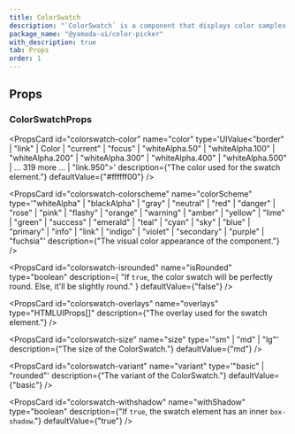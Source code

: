 ```yaml
---
title: ColorSwatch
description: "`ColorSwatch` is a component that displays color samples."
package_name: "@yamada-ui/color-picker"
with_description: true
tab: Props
order: 1
---
```


## Props

### ColorSwatchProps

<PropsCard id="colorswatch-_accept" name="_accept" type="CSSUIObject" />

<PropsCard id="colorswatch-_active" name="_active" type="CSSUIObject" />

<PropsCard id="colorswatch-_after" name="_after" type="CSSUIObject" />

<PropsCard id="colorswatch-_anylink" name="_anyLink" type="CSSUIObject" />

<PropsCard id="colorswatch-_autofill" name="_autofill" type="CSSUIObject" />

<PropsCard id="colorswatch-_backdrop" name="_backdrop" type="CSSUIObject" />

<PropsCard id="colorswatch-_before" name="_before" type="CSSUIObject" />

<PropsCard id="colorswatch-_between" name="_between" type="CSSUIObject" />

<PropsCard id="colorswatch-_blank" name="_blank" type="CSSUIObject" />

<PropsCard id="colorswatch-_checked" name="_checked" type="CSSUIObject" />

<PropsCard id="colorswatch-_cue" name="_cue" type="CSSUIObject" />

<PropsCard id="colorswatch-_cueregion" name="_cueRegion" type="CSSUIObject" />

<PropsCard id="colorswatch-_dark" name="_dark" type="CSSUIObject" />

<PropsCard id="colorswatch-_default" name="_default" type="CSSUIObject" />

<PropsCard id="colorswatch-_disabled" name="_disabled" type="CSSUIObject" />

<PropsCard id="colorswatch-_empty" name="_empty" type="CSSUIObject" />

<PropsCard id="colorswatch-_enabled" name="_enabled" type="CSSUIObject" />

<PropsCard id="colorswatch-_end" name="_end" type="CSSUIObject" />

<PropsCard id="colorswatch-_even" name="_even" type="CSSUIObject" />

<PropsCard id="colorswatch-_expanded" name="_expanded" type="CSSUIObject" />

<PropsCard
  id="colorswatch-_fileselector"
  name="_fileSelector"
  type="CSSUIObject"
/>

<PropsCard id="colorswatch-_filled" name="_filled" type="CSSUIObject" />

<PropsCard id="colorswatch-_first" name="_first" type="CSSUIObject" />

<PropsCard
  id="colorswatch-_firstletter"
  name="_firstLetter"
  type="CSSUIObject"
/>

<PropsCard id="colorswatch-_firstline" name="_firstLine" type="CSSUIObject" />

<PropsCard id="colorswatch-_focus" name="_focus" type="CSSUIObject" />

<PropsCard
  id="colorswatch-_focusvisible"
  name="_focusVisible"
  type="CSSUIObject"
/>

<PropsCard
  id="colorswatch-_focuswithin"
  name="_focusWithin"
  type="CSSUIObject"
/>

<PropsCard id="colorswatch-_fullscreen" name="_fullScreen" type="CSSUIObject" />

<PropsCard id="colorswatch-_grabbed" name="_grabbed" type="CSSUIObject" />

<PropsCard
  id="colorswatch-_groupaccept"
  name="_groupAccept"
  type="CSSUIObject"
/>

<PropsCard
  id="colorswatch-_groupactive"
  name="_groupActive"
  type="CSSUIObject"
/>

<PropsCard id="colorswatch-_groupblank" name="_groupBlank" type="CSSUIObject" />

<PropsCard
  id="colorswatch-_groupchecked"
  name="_groupChecked"
  type="CSSUIObject"
/>

<PropsCard
  id="colorswatch-_groupdisabled"
  name="_groupDisabled"
  type="CSSUIObject"
/>

<PropsCard
  id="colorswatch-_groupenabled"
  name="_groupEnabled"
  type="CSSUIObject"
/>

<PropsCard
  id="colorswatch-_groupexpanded"
  name="_groupExpanded"
  type="CSSUIObject"
/>

<PropsCard id="colorswatch-_groupfocus" name="_groupFocus" type="CSSUIObject" />

<PropsCard
  id="colorswatch-_groupfocusvisible"
  name="_groupFocusVisible"
  type="CSSUIObject"
/>

<PropsCard
  id="colorswatch-_groupfocuswithin"
  name="_groupFocusWithin"
  type="CSSUIObject"
/>

<PropsCard
  id="colorswatch-_groupgrabbed"
  name="_groupGrabbed"
  type="CSSUIObject"
/>

<PropsCard
  id="colorswatch-_grouphorizontal"
  name="_groupHorizontal"
  type="CSSUIObject"
/>

<PropsCard id="colorswatch-_grouphover" name="_groupHover" type="CSSUIObject" />

<PropsCard id="colorswatch-_groupidle" name="_groupIdle" type="CSSUIObject" />

<PropsCard
  id="colorswatch-_groupinvalid"
  name="_groupInvalid"
  type="CSSUIObject"
/>

<PropsCard
  id="colorswatch-_grouploaded"
  name="_groupLoaded"
  type="CSSUIObject"
/>

<PropsCard
  id="colorswatch-_grouploading"
  name="_groupLoading"
  type="CSSUIObject"
/>

<PropsCard
  id="colorswatch-_groupoptional"
  name="_groupOptional"
  type="CSSUIObject"
/>

<PropsCard
  id="colorswatch-_groupplaceholdershown"
  name="_groupPlaceholderShown"
  type="CSSUIObject"
/>

<PropsCard
  id="colorswatch-_grouppressed"
  name="_groupPressed"
  type="CSSUIObject"
/>

<PropsCard
  id="colorswatch-_groupreadonly"
  name="_groupReadOnly"
  type="CSSUIObject"
/>

<PropsCard
  id="colorswatch-_groupreadwrite"
  name="_groupReadWrite"
  type="CSSUIObject"
/>

<PropsCard
  id="colorswatch-_groupreject"
  name="_groupReject"
  type="CSSUIObject"
/>

<PropsCard
  id="colorswatch-_grouprequired"
  name="_groupRequired"
  type="CSSUIObject"
/>

<PropsCard
  id="colorswatch-_groupselected"
  name="_groupSelected"
  type="CSSUIObject"
/>

<PropsCard
  id="colorswatch-_groupuserinvalid"
  name="_groupUserInvalid"
  type="CSSUIObject"
/>

<PropsCard id="colorswatch-_groupvalid" name="_groupValid" type="CSSUIObject" />

<PropsCard
  id="colorswatch-_groupvertical"
  name="_groupVertical"
  type="CSSUIObject"
/>

<PropsCard id="colorswatch-_hidden" name="_hidden" type="CSSUIObject" />

<PropsCard id="colorswatch-_holiday" name="_holiday" type="CSSUIObject" />

<PropsCard id="colorswatch-_horizontal" name="_horizontal" type="CSSUIObject" />

<PropsCard id="colorswatch-_hover" name="_hover" type="CSSUIObject" />

<PropsCard id="colorswatch-_idle" name="_idle" type="CSSUIObject" />

<PropsCard
  id="colorswatch-_indeterminate"
  name="_indeterminate"
  type="CSSUIObject"
/>

<PropsCard id="colorswatch-_inrange" name="_inRange" type="CSSUIObject" />

<PropsCard id="colorswatch-_invalid" name="_invalid" type="CSSUIObject" />

<PropsCard id="colorswatch-_last" name="_last" type="CSSUIObject" />

<PropsCard id="colorswatch-_light" name="_light" type="CSSUIObject" />

<PropsCard id="colorswatch-_link" name="_link" type="CSSUIObject" />

<PropsCard id="colorswatch-_loaded" name="_loaded" type="CSSUIObject" />

<PropsCard id="colorswatch-_loading" name="_loading" type="CSSUIObject" />

<PropsCard id="colorswatch-_marker" name="_marker" type="CSSUIObject" />

<PropsCard id="colorswatch-_mediadark" name="_mediaDark" type="CSSUIObject" />

<PropsCard id="colorswatch-_medialight" name="_mediaLight" type="CSSUIObject" />

<PropsCard
  id="colorswatch-_mediareducemotion"
  name="_mediaReduceMotion"
  type="CSSUIObject"
/>

<PropsCard id="colorswatch-_modal" name="_modal" type="CSSUIObject" />

<PropsCard
  id="colorswatch-_nativeactive"
  name="_nativeActive"
  type="CSSUIObject"
/>

<PropsCard
  id="colorswatch-_nativechecked"
  name="_nativeChecked"
  type="CSSUIObject"
/>

<PropsCard
  id="colorswatch-_nativedisabled"
  name="_nativeDisabled"
  type="CSSUIObject"
/>

<PropsCard
  id="colorswatch-_nativefocus"
  name="_nativeFocus"
  type="CSSUIObject"
/>

<PropsCard
  id="colorswatch-_nativefocusvisible"
  name="_nativeFocusVisible"
  type="CSSUIObject"
/>

<PropsCard
  id="colorswatch-_nativefocuswithin"
  name="_nativeFocusWithin"
  type="CSSUIObject"
/>

<PropsCard
  id="colorswatch-_nativehidden"
  name="_nativeHidden"
  type="CSSUIObject"
/>

<PropsCard
  id="colorswatch-_nativehover"
  name="_nativeHover"
  type="CSSUIObject"
/>

<PropsCard
  id="colorswatch-_nativereadonly"
  name="_nativeReadOnly"
  type="CSSUIObject"
/>

<PropsCard
  id="colorswatch-_nativetarget"
  name="_nativeTarget"
  type="CSSUIObject"
/>

<PropsCard
  id="colorswatch-_nativevalid"
  name="_nativeValid"
  type="CSSUIObject"
/>

<PropsCard id="colorswatch-_notfirst" name="_notFirst" type="CSSUIObject" />

<PropsCard id="colorswatch-_notlast" name="_notLast" type="CSSUIObject" />

<PropsCard id="colorswatch-_nottarget" name="_notTarget" type="CSSUIObject" />

<PropsCard id="colorswatch-_odd" name="_odd" type="CSSUIObject" />

<PropsCard id="colorswatch-_only" name="_only" type="CSSUIObject" />

<PropsCard id="colorswatch-_optional" name="_optional" type="CSSUIObject" />

<PropsCard id="colorswatch-_outrange" name="_outRange" type="CSSUIObject" />

<PropsCard id="colorswatch-_outside" name="_outside" type="CSSUIObject" />

<PropsCard id="colorswatch-_paused" name="_paused" type="CSSUIObject" />

<PropsCard id="colorswatch-_peeraccept" name="_peerAccept" type="CSSUIObject" />

<PropsCard id="colorswatch-_peeractive" name="_peerActive" type="CSSUIObject" />

<PropsCard id="colorswatch-_peerblank" name="_peerBlank" type="CSSUIObject" />

<PropsCard
  id="colorswatch-_peerchecked"
  name="_peerChecked"
  type="CSSUIObject"
/>

<PropsCard
  id="colorswatch-_peerdisabled"
  name="_peerDisabled"
  type="CSSUIObject"
/>

<PropsCard
  id="colorswatch-_peerenabled"
  name="_peerEnabled"
  type="CSSUIObject"
/>

<PropsCard
  id="colorswatch-_peerexpanded"
  name="_peerExpanded"
  type="CSSUIObject"
/>

<PropsCard id="colorswatch-_peerfocus" name="_peerFocus" type="CSSUIObject" />

<PropsCard
  id="colorswatch-_peerfocusvisible"
  name="_peerFocusVisible"
  type="CSSUIObject"
/>

<PropsCard
  id="colorswatch-_peerfocuswithin"
  name="_peerFocusWithin"
  type="CSSUIObject"
/>

<PropsCard
  id="colorswatch-_peergrabbed"
  name="_peerGrabbed"
  type="CSSUIObject"
/>

<PropsCard
  id="colorswatch-_peerhorizontal"
  name="_peerHorizontal"
  type="CSSUIObject"
/>

<PropsCard id="colorswatch-_peerhover" name="_peerHover" type="CSSUIObject" />

<PropsCard id="colorswatch-_peeridle" name="_peerIdle" type="CSSUIObject" />

<PropsCard
  id="colorswatch-_peerinvalid"
  name="_peerInvalid"
  type="CSSUIObject"
/>

<PropsCard id="colorswatch-_peerloaded" name="_peerLoaded" type="CSSUIObject" />

<PropsCard
  id="colorswatch-_peerloading"
  name="_peerLoading"
  type="CSSUIObject"
/>

<PropsCard
  id="colorswatch-_peeroptional"
  name="_peerOptional"
  type="CSSUIObject"
/>

<PropsCard
  id="colorswatch-_peerplaceholdershown"
  name="_peerPlaceholderShown"
  type="CSSUIObject"
/>

<PropsCard
  id="colorswatch-_peerpressed"
  name="_peerPressed"
  type="CSSUIObject"
/>

<PropsCard
  id="colorswatch-_peerreadonly"
  name="_peerReadOnly"
  type="CSSUIObject"
/>

<PropsCard
  id="colorswatch-_peerreadwrite"
  name="_peerReadWrite"
  type="CSSUIObject"
/>

<PropsCard id="colorswatch-_peerreject" name="_peerReject" type="CSSUIObject" />

<PropsCard
  id="colorswatch-_peerrequired"
  name="_peerRequired"
  type="CSSUIObject"
/>

<PropsCard
  id="colorswatch-_peerselected"
  name="_peerSelected"
  type="CSSUIObject"
/>

<PropsCard
  id="colorswatch-_peeruserinvalid"
  name="_peerUserInvalid"
  type="CSSUIObject"
/>

<PropsCard id="colorswatch-_peervalid" name="_peerValid" type="CSSUIObject" />

<PropsCard
  id="colorswatch-_peervertical"
  name="_peerVertical"
  type="CSSUIObject"
/>

<PropsCard id="colorswatch-_picture" name="_picture" type="CSSUIObject" />

<PropsCard
  id="colorswatch-_placeholder"
  name="_placeholder"
  type="CSSUIObject"
/>

<PropsCard
  id="colorswatch-_placeholdershown"
  name="_placeholderShown"
  type="CSSUIObject"
/>

<PropsCard id="colorswatch-_playing" name="_playing" type="CSSUIObject" />

<PropsCard id="colorswatch-_pressed" name="_pressed" type="CSSUIObject" />

<PropsCard id="colorswatch-_print" name="_print" type="CSSUIObject" />

<PropsCard id="colorswatch-_readonly" name="_readOnly" type="CSSUIObject" />

<PropsCard id="colorswatch-_readwrite" name="_readWrite" type="CSSUIObject" />

<PropsCard id="colorswatch-_reject" name="_reject" type="CSSUIObject" />

<PropsCard id="colorswatch-_required" name="_required" type="CSSUIObject" />

<PropsCard id="colorswatch-_ripple" name="_ripple" type="CSSUIObject" />

<PropsCard id="colorswatch-_scrollbar" name="_scrollbar" type="CSSUIObject" />

<PropsCard
  id="colorswatch-_scrollbarbutton"
  name="_scrollbarButton"
  type="CSSUIObject"
/>

<PropsCard
  id="colorswatch-_scrollbarcorner"
  name="_scrollbarCorner"
  type="CSSUIObject"
/>

<PropsCard
  id="colorswatch-_scrollbarthumb"
  name="_scrollbarThumb"
  type="CSSUIObject"
/>

<PropsCard
  id="colorswatch-_scrollbartrack"
  name="_scrollbarTrack"
  type="CSSUIObject"
/>

<PropsCard
  id="colorswatch-_scrollbartrackpiece"
  name="_scrollbarTrackPiece"
  type="CSSUIObject"
/>

<PropsCard id="colorswatch-_selected" name="_selected" type="CSSUIObject" />

<PropsCard id="colorswatch-_selection" name="_selection" type="CSSUIObject" />

<PropsCard id="colorswatch-_start" name="_start" type="CSSUIObject" />

<PropsCard id="colorswatch-_target" name="_target" type="CSSUIObject" />

<PropsCard id="colorswatch-_today" name="_today" type="CSSUIObject" />

<PropsCard
  id="colorswatch-_userinvalid"
  name="_userInvalid"
  type="CSSUIObject"
/>

<PropsCard id="colorswatch-_valid" name="_valid" type="CSSUIObject" />

<PropsCard id="colorswatch-_vertical" name="_vertical" type="CSSUIObject" />

<PropsCard id="colorswatch-_visited" name="_visited" type="CSSUIObject" />

<PropsCard id="colorswatch-_weekend" name="_weekend" type="CSSUIObject" />

<PropsCard
  id="colorswatch-color"
  name="color"
  type='UIValue<"border" | "link" | Color | "current" | "focus" | "whiteAlpha.50" | "whiteAlpha.100" | "whiteAlpha.200" | "whiteAlpha.300" | "whiteAlpha.400" | "whiteAlpha.500" | ... 319 more ... | "link.950">'
  description={"The color used for the swatch element."}
  defaultValue={"#ffffff00"}
/>

<PropsCard
  id="colorswatch-colorscheme"
  name="colorScheme"
  type='"whiteAlpha" | "blackAlpha" | "gray" | "neutral" | "red" | "danger" | "rose" | "pink" | "flashy" | "orange" | "warning" | "amber" | "yellow" | "lime" | "green" | "success" | "emerald" | "teal" | "cyan" | "sky" | "blue" | "primary" | "info" | "link" | "indigo" | "violet" | "secondary" | "purple" | "fuchsia"'
  description={"The visual color appearance of the component."}
/>

<PropsCard
  id="colorswatch-isrounded"
  name="isRounded"
  type="boolean"
  description={
    "If `true`, the color swatch will be perfectly round. Else, it'll be slightly round."
  }
  defaultValue={"false"}
/>

<PropsCard
  id="colorswatch-overlays"
  name="overlays"
  type="HTMLUIProps[]"
  description={"The overlay used for the swatch element."}
/>

<PropsCard
  id="colorswatch-size"
  name="size"
  type='"sm" | "md" | "lg"'
  description={"The size of the ColorSwatch."}
  defaultValue={"md"}
/>

<PropsCard
  id="colorswatch-variant"
  name="variant"
  type='"basic" | "rounded"'
  description={"The variant of the ColorSwatch."}
  defaultValue={"basic"}
/>

<PropsCard
  id="colorswatch-withshadow"
  name="withShadow"
  type="boolean"
  description={"If `true`, the swatch element has an inner `box-shadow`."}
  defaultValue={"true"}
/>

